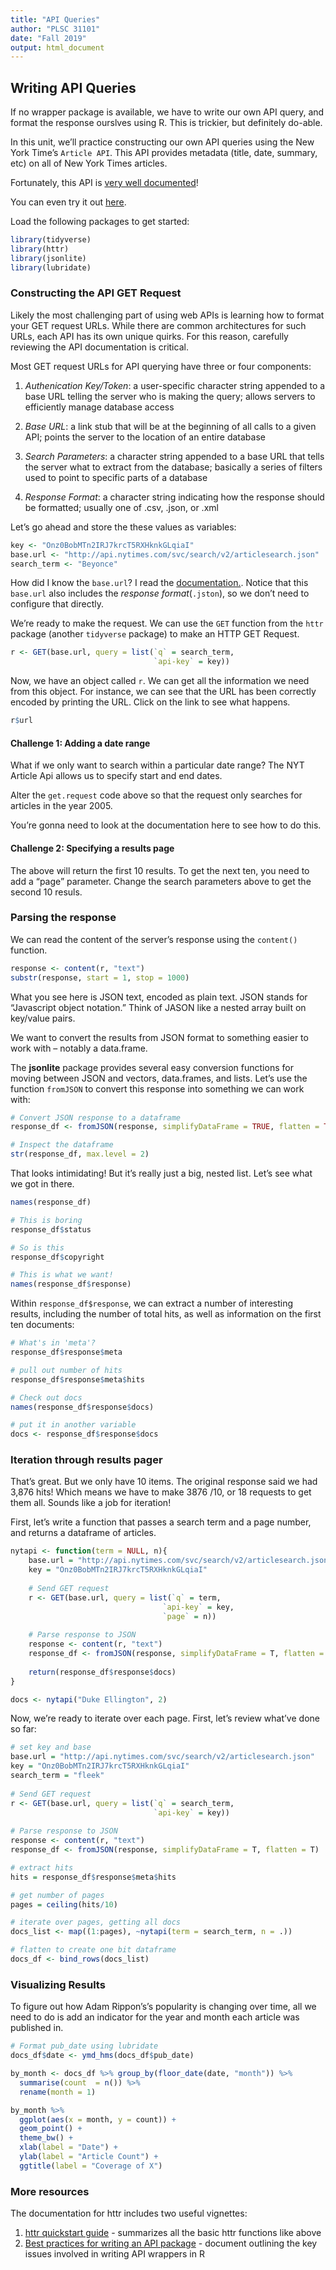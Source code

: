 ```yaml
---
title: "API Queries"
author: "PLSC 31101"
date: "Fall 2019"
output: html_document
---
```


## Writing API Queries

If no wrapper package is available, we have to write our own API query, and format the response ourslves using R. This is trickier, but definitely do-able.

In this unit, we'll practice constructing our own API queries using the New York Time's `Article API`. This API provides metadata (title, date, summary, etc) on all of New York Times articles.

Fortunately, this API is [very well documented](https://developer.nytimes.com/docs/articlesearch-product/1/overview)!

You can even try it out [here](http://developer.nytimes.com/io-docs).

Load the following packages to get started:

```r
library(tidyverse)
library(httr)
library(jsonlite)
library(lubridate)
```

### Constructing the API GET Request

Likely the most challenging part of using web APIs is learning how to format your GET request URLs. While there are common architectures for such URLs, each API has its own unique quirks. For this reason, carefully reviewing the API documentation is critical.

Most GET request URLs for API querying have three or four components:

1. *Authenication Key/Token*: a user-specific character string appended to a base URL telling the server who is making the query; allows servers to efficiently manage database access

2. *Base URL*: a link stub that will be at the beginning of all calls to a given API; points the server to the location of an entire database

3. *Search Parameters*: a character string appended to a base URL that tells the server what to extract from the database; basically a series of filters used to point to specific parts of a database

4. *Response Format*: a character string indicating how the response should be formatted; usually one of .csv, .json, or .xml

Let's go ahead and store the these values as variables:

```r
key <- "Onz0BobMTn2IRJ7krcT5RXHknkGLqiaI"
base.url <- "http://api.nytimes.com/svc/search/v2/articlesearch.json"
search_term <- "Beyonce"
```

How did I know the `base.url`? I read the [documentation.](https://developer.nytimes.com/docs/articlesearch-product/1/routes/articlesearch.json/get). Notice that this `base.url` also includes the *response format*(`.jston`), so we don't need to configure that directly.

We're ready to make the request. We can use the `GET` function from the `httr` package (another `tidyverse` package) to make an HTTP GET Request.

```r
r <- GET(base.url, query = list(`q` = search_term,
                                `api-key` = key))
```

Now, we have an object called `r`. We can get all the information we need from this object. For instance, we can see that the URL has been correctly encoded by printing the URL. Click on the link to see what happens.

```r
r$url
```

#### Challenge 1: Adding a date range {-}

What if we only want to search within a particular date range? The NYT Article Api allows us to specify start and end dates.

Alter the `get.request` code above so that the request only searches for articles in the year 2005.

You're gonna need to look at the documentation here to see how to do this.

#### Challenge 2: Specifying a results page {-}

The above will return the first 10 results. To get the next ten, you need to add a "page" parameter. Change the search parameters above to get the second 10 resuls.

### Parsing the response

We can read the content of the server’s response using the `content()` function.

```r
response <- content(r, "text")
substr(response, start = 1, stop = 1000)
```

What you see here is JSON text, encoded as plain text. JSON stands for "Javascript object notation." Think of JASON like a nested array built on key/value pairs. 

We want to convert the results from JSON format to something easier to work with -- notably a data.frame.  

The **jsonlite** package provides several easy conversion functions for moving between JSON and vectors, data.frames, and lists. Let's use the function `fromJSON` to convert this response into something we can work with:
```r
# Convert JSON response to a dataframe
response_df <- fromJSON(response, simplifyDataFrame = TRUE, flatten = TRUE)

# Inspect the dataframe
str(response_df, max.level = 2)
```

That looks intimidating! But it's really just a big, nested list. Let's see what we got in there.

```r
names(response_df)

# This is boring
response_df$status

# So is this
response_df$copyright

# This is what we want!
names(response_df$response)
```

Within `response_df$response`, we can extract a number of interesting results, including the number of total hits, as well as information on the first ten documents:

```r
# What's in 'meta'?
response_df$response$meta

# pull out number of hits
response_df$response$meta$hits

# Check out docs
names(response_df$response$docs)

# put it in another variable
docs <- response_df$response$docs
```

### Iteration through results pager

That's great. But we only have 10 items. The original response said we had 3,876 hits! Which means we have to make 3876 /10, or 18 requests to get them all. Sounds like a job for iteration!

First, let's write a function that passes a search term and a page number, and returns a dataframe of articles.

```r
nytapi <- function(term = NULL, n){
    base.url = "http://api.nytimes.com/svc/search/v2/articlesearch.json" 
    key = "Onz0BobMTn2IRJ7krcT5RXHknkGLqiaI"
    
    # Send GET request
    r <- GET(base.url, query = list(`q` = term,
                                  `api-key` = key,
                                  `page` = n))
    
    # Parse response to JSON
    response <- content(r, "text")  
    response_df <- fromJSON(response, simplifyDataFrame = T, flatten = T)
    
    return(response_df$response$docs)
}

docs <- nytapi("Duke Ellington", 2)
```

Now, we're ready to iterate over each page. First, let's review what've done so far:

```r
# set key and base
base.url = "http://api.nytimes.com/svc/search/v2/articlesearch.json" 
key = "Onz0BobMTn2IRJ7krcT5RXHknkGLqiaI"
search_term = "fleek"
  
# Send GET request
r <- GET(base.url, query = list(`q` = search_term,
                                `api-key` = key))
  
# Parse response to JSON
response <- content(r, "text")  
response_df <- fromJSON(response, simplifyDataFrame = T, flatten = T)

# extract hits
hits = response_df$response$meta$hits

# get number of pages
pages = ceiling(hits/10)

# iterate over pages, getting all docs
docs_list <- map((1:pages), ~nytapi(term = search_term, n = .))

# flatten to create one bit dataframe
docs_df <- bind_rows(docs_list)
```

### Visualizing Results

To figure out how Adam Rippon's's popularity is changing over time, all we need to do is add an indicator for the year and month each article was published in.
```r
# Format pub_date using lubridate
docs_df$date <- ymd_hms(docs_df$pub_date)

by_month <- docs_df %>% group_by(floor_date(date, "month")) %>%
  summarise(count  = n()) %>%
  rename(month = 1)

by_month %>%
  ggplot(aes(x = month, y = count)) +
  geom_point() +
  theme_bw() + 
  xlab(label = "Date") +
  ylab(label = "Article Count") +
  ggtitle(label = "Coverage of X")
```


### More resources

The documentation for httr includes two useful vignettes:

1. [httr quickstart guide](https://cran.r-project.org/web/packages/httr/vignettes/quickstart.html) - summarizes all the basic httr functions like above
2. [Best practices for writing an API package](https://cran.r-project.org/web/packages/httr/vignettes/api-packages.html) - document outlining the key issues involved in writing API wrappers in R

